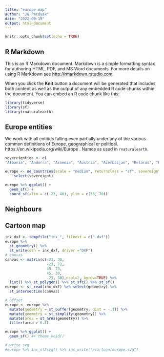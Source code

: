 ```yaml
---
title: "europe map"
author: "JG Pardyak"
date: "2022-09-19"
output: html_document
---
```


```r
knitr::opts_chunk$set(echo = TRUE)
```

## R Markdown

This is an R Markdown document. Markdown is a simple formatting syntax for authoring HTML, PDF, and MS Word documents. For more details on using R Markdown see <http://rmarkdown.rstudio.com>.

When you click the **Knit** button a document will be generated that includes both content as well as the output of any embedded R code chunks within the document. You can embed an R code chunk like this:

```r
library(tidyverse)
library(sf)
library(rnaturalearth)
```

## Europe entities

We work with all entities falling even partially under any of the various common definitions of Europe, geographical or political. https://en.wikipedia.org/wiki/Europe . 
Names as used in `rnaturalearth`. 

```r
sovereignties <- c(
"Albania", "Andorra", "Armenia", "Austria", "Azerbaijan", "Belarus", "Belgium", "Bosnia and Herzegovina", "Bulgaria", "Croatia", "Cyprus", "Czech Republic", "Denmark", "Estonia", "Finland", "France", "Georgia", "Germany", "Greece", "Hungary", "Iceland", "Ireland", "Italy", "Kazakhstan", "Latvia", "Liechtenstein", "Lithuania", "Luxembourg", "Macedonia", "Malta", "Moldova", "Monaco", "Montenegro", "Netherlands", "Norway", "Poland", "Portugal", "Republic of Serbia", "Romania", "Russia", "San Marino", "Slovakia", "Slovenia", "Spain", "Sweden", "Switzerland", "Turkey", "Ukraine", "United Kingdom", "Vatican")

europe <- ne_countries(scale = "medium", returnclass = "sf", sovereignty = sovereignties) %>%
    select(sovereignt)
```




```r
europe %>% ggplot() +
  geom_sf() +
  coord_sf(xlim = c(-23, 40), ylim = c(33, 70)) 
```

## Neighbours

## Cartoon map

```r
inx_dxf <- tempfile("inx_", fileext = c(".dxf"))
europe %>%
  st_geometry() %>%
  st_write(dsn = inx_dxf, driver ="DXF")
# canvas 
canvas <- matrix(c(-23, 30,
                   -23, 73,
                   45, 73,
                   45, 30,
                   -23, 30),ncol=2, byrow=TRUE) %>%
  list() %>% st_polygon() %>% st_sfc() %>% st_sf()
europe <- st_read(inx_dxf) %>% select(geometry) %>%
  st_intersection(canvas)
```



```r
# offset
europe <- europe %>% 
  mutate(geometry = st_buffer(geometry, dist = -.1)) %>%
  mutate(geometry = st_simplify(geometry)) %>%
  mutate(area = st_area(geometry)) %>%
  filter(area > 0.1)

europe %>% ggplot() +
  geom_sf() #+ theme_void()

# write svg
#europe %>% inx_sf2svg() %>% inx_write("/cartoon/europe.svg")
```

